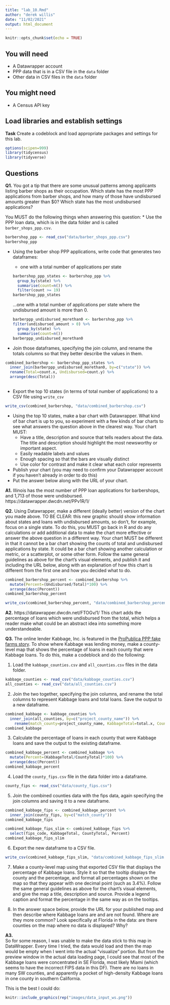 ```yaml
---
title: "lab_10.Rmd"
author: "derek willis"
date: "11/02/2021"
output: html_document
---
```


```r
knitr::opts_chunk$set(echo = TRUE)
```

## You will need

* A Datawrapper account
* PPP data that is in a CSV file in the `data` folder
* Other data in CSV files in the `data` folder

## You might need

* A Census API key

## Load libraries and establish settings

**Task** Create a codeblock and load appropriate packages and settings for this lab.
```r
options(scipen=999)
library(tidycensus)
library(tidyverse)

```


## Questions

**Q1.** You got a tip that there are some unusual patterns among applicants listing barber shops as their occupation. Which state has the most PPP applications from barber shops, and how many of those have undisbursed amounts greater than $0? Which state has the most undisbursed applications?

You MUST do the following things when answering this question:
* Use the PPP loan data, which is in the data folder and is called `barber_shops_ppp.csv`.
```r
barbershop_ppp <- read_csv("data/barber_shops_ppp.csv")
barbershop_ppp
```
* Using the barber shop PPP applications, write code that generates two dataframes:
  * one with a total number of applications per state
```r
barbershop_ppp_states <- barbershop_ppp %>%
    group_by(state) %>%
    summarise(count=n()) %>% 
    filter(count >= 19)
barbershop_ppp_states
```
...one with a total number of applications per state where the undisbursed amount is more than 0.
```r
barberppp_undisbursed_morethan0 <- barbershop_ppp %>%
  filter(undisbursed_amount > 0) %>% 
    group_by(state) %>%
    summarise(count=n())
barberppp_undisbursed_morethan0
```
* Join those dataframes, specifying the join column, and rename the totals columns so that they better describe the values in them.
```r
combined_barbershop <- barbershop_ppp_states %>%
  inner_join(barberppp_undisbursed_morethan0, by=c("state")) %>% 
  rename(Total=count.x, Undisbursed=count.y) %>%
  arrange(desc(Total))
 
```
* Export the top 10 states (in terms of total number of applications) to a CSV file using `write_csv`
```r
write_csv(combined_barbershop, "data/combined_barbershop.csv")

```
* Using the top 10 states, make a bar chart with Datawrapper. What kind of bar chart is up to you, so experiment with a few kinds of bar charts to see what answers the question above in the clearest way. Your chart MUST:
  * Have a title, description and source that tells readers about the data. The title and description should highlight the most newsworthy or important aspect.
  * Easily readable labels and values
  * Enough spacing so that the bars are visually distinct
  * Use color for contrast and make it clear what each color represents
* Publish your chart (you may need to confirm your Datawrapper account if you haven't already in order to do this)
* Put the answer below along with the URL of your chart.

**A1.**
Illinois has the most number of PPP loan applications for barbershops, and 1,713 of those were undisbursed.
https://datawrapper.dwcdn.net/PPv1R/1/

**Q2.** Using Datawrapper, make a different (ideally better) version of the chart you made above. TO BE CLEAR: this new graphic should show information about states and loans with undisbursed amounts, so don't, for example, focus on a single state. To do this, you MUST go back in R and do any calculations or add additional data to make the chart more effective or answer the above question in a different way. Your chart MUST be different in that it cannot be a bar chart showing the counts of total and undisbursed applications by state. It could be a bar chart showing another calculation or metric, or a scatterplot, or some other form. Follow the same general guidelines as above for the chart's visual elements, and publish it and including the URL below, along with an explanation of how this chart is different from the first one and how you decided what to do.

```r
combined_barbershop_percent <- combined_barbershop %>% 
  mutate(Percent=(Undisbursed/Total)*100) %>% 
  arrange(desc(Percent)) 
combined_barbershop_percent
```

```r
write_csv(combined_barbershop_percent, "data/combined_barbershop_percent.csv")
```

**A2.**
https://datawrapper.dwcdn.net/FTOGv/1/
This chart adds the percentage of loans which were undisbursed from the total, which helps a reader make what could be an abstract idea into something more understandeable.

**Q3.** The online lender Kabbage, Inc. is featured in the [ProPublica PPP fake farms story](https://www.propublica.org/article/ppp-farms). To show where Kabbage was lending money, make a county-level map that shows the percentage of loans in each county that were Kabbage loans. To do this, make a codeblock and do the following:

1. Load the `kabbage_counties.csv` and `all_counties.csv` files in the data folder.
```r
kabbage_counties <- read_csv("data/kabbage_counties.csv")
all_counties <- read_csv("data/all_counties.csv")
```
2. Join the two together, specifying the join columns, and rename the total columns to represent Kabbage loans and total loans. Save the output to a new dataframe.
```r
combined_kabbage <- kabbage_counties %>%
  inner_join(all_counties, by=c("project_county_name")) %>% 
    rename(match_county=project_county_name, KabbageTotal=total.x, CountyTotal=total.y) 
combined_kabbage 
```
3. Calculate the percentage of loans in each county that were Kabbage loans and save the output to the existing dataframe.
```r
combined_kabbage_percent <- combined_kabbage %>% 
  mutate(Percent=(KabbageTotal/CountyTotal)*100) %>% 
  arrange(desc(Percent)) 
combined_kabbage_percent 
```
4. Load the `county_fips.csv` file in the data folder into a dataframe.
```r
county_fips <- read_csv("data/county_fips.csv")
```
5. Join the combined counties data with the fips data, again specifying the join columns and saving it to a new dataframe.
```r
combined_kabbage_fips <- combined_kabbage_percent %>%
  inner_join(county_fips, by=c("match_county")) 
combined_kabbage_fips
```
```r
combined_kabbage_fips_slim <- combined_kabbage_fips %>% 
  select(fips_code, KabbageTotal, CountyTotal, Percent)
combined_kabbage_fips_slim

```
6. Export the new dataframe to a CSV file.
```r
write_csv(combined_kabbage_fips_slim, "data/combined_kabbage_fips_slim.csv")
```
7. Make a county-level map using that exported CSV file that displays the percentage of Kabbage loans. Style it so that the tooltip displays the county and the percentage, and format all percentages shown on the map so that they appear with one decimal point (such as 3.4%). Follow the same general guidelines as above for the chart's visual elements, and give the map a title, description and source. Provide a legend caption and format the percentage in the same way as on the tooltips.

8. In the answer space below, provide the URL for your published map and then describe where Kabbage loans are and are not found. Where are they more common? Look specifically at Florida in the data: are there counties on the map where no data is displayed? Why?

**A3.**  
So for some reason, I was unable to make the data stick to this map in DataWrapper. Every time I tried, the data would load and then the map would be empty when I went into the actual "visualize" portion. But from the preview window in the actual data loading page, I could see that most of the Kabbage loans were concentrated in SE Florida, most likely Miami (which seems to have the incorrect FIPS data in this DF). There are no loans in many SW counties, and apparently a pocket of high-density Kabbage loans in one county in southern California.

This is the best I could do:
```r
knitr::include_graphics(rep("images/data_input_ws.png"))
```
